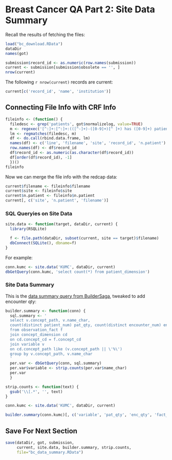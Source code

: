 Breast Cancer QA Part 2: Site Data Summary
==========================================

Recall the results of fetching the files:

```r
load("bc_download.RData")
dataDir
names(got)

submission$record_id <- as.numeric(row.names(submission))
current <- submission[submission$obsolete == '', ]
nrow(current)
```

The following `r nrow(current)` records are current:

```r
current[c('record_id', 'name', 'institution')]
```

## Connecting File Info with CRF Info

```r
fileinfo <- (function() {
  filedesc <- grep('patients', got$normalizelog, value=TRUE)
  m <- regexec('[^:]+:[^:]+:(([^-]+)-([0-9]+)[^ ]+) has ([0-9]+) patients.', filedesc)
  lm <- regmatches(filedesc, m)
  df <- do.call(rbind.data.frame, lm)
  names(df) <- c('line', 'filename', 'site', 'record_id', 'n.patient')
  row.names(df) <- df$record_id
  df$record_id <- as.numeric(as.character(df$record_id))
  df[order(df$record_id), -1]
  })()
fileinfo
```

Now we can merge the file info with the redcap data:

```r
current$filename <- fileinfo$filename
current$site <- fileinfo$site
current$n.patient <- fileinfo$n.patient
current[, c('site', 'n.patient', 'filename')]
```


### SQL Queryies on Site Data

```r
site.data <- function(target, dataDir, current) {
  library(RSQLite)

  f <- file.path(dataDir, subset(current, site == target)$filename)
  dbConnect(SQLite(), dbname=f)
}
```

For example:

```r
conn.kumc <- site.data('KUMC', dataDir, current)
dbGetQuery(conn.kumc, 'select count(*) from patient_dimension')
```


### Site Data Summary

This is the [data summary query from BuilderSaga][sqlsum], tweaked to add encounter qty:

[sqlsum]: https://informatics.gpcnetwork.org/trac/Project/wiki/BuilderSaga#DataSummary

```r
builder.summary <- function(conn) {
  sql.summary <- '
  select v.concept_path, v.name_char,
  count(distinct patient_num) pat_qty, count(distinct encounter_num) enc_qty, count(*) fact_qty
  from observation_fact f
  join concept_dimension cd
  on cd.concept_cd = f.concept_cd
  join variable v
  on cd.concept_path like (v.concept_path || \'%\')
  group by v.concept_path, v.name_char
  '
  per.var <- dbGetQuery(conn, sql.summary)
  per.var$variable <- strip.counts(per.var$name_char)
  per.var
  }

strip.counts <- function(text) {
  gsub('\\[.*', '', text)
}
```

```r
conn.kumc <- site.data('KUMC', dataDir, current)

builder.summary(conn.kumc)[, c('variable', 'pat_qty', 'enc_qty', 'fact_qty')]
```


## Save For Next Section

```r
save(dataDir, got, submission,
     current, site.data, builder.summary, strip.counts,
     file="bc_data_summary.RData")
```
